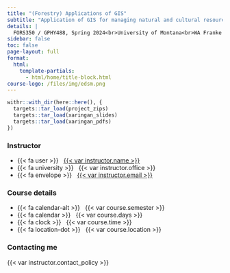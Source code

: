 ```yaml
---
title: "(Forestry) Applications of GIS"
subtitle: "Application of GIS for managing natural and cultural resources. Covers choropleth maps, dot maps, proportional figure maps, isarithmic maps, and others. Includes computer mapping and GIS exercises. Level: Undergraduate-Graduate"
details: |
  FORS350 / GPHY488, Spring 2024<br>University of Montana<br>WA Franke College of Forestry & Conservation
sidebar: false
toc: false
page-layout: full
format:
  html:
    template-partials:
      - html/home/title-block.html
course-logo: /files/img/edsm.png
---
```


```r
withr::with_dir(here::here(), {
  targets::tar_load(project_zips)
  targets::tar_load(xaringan_slides)
  targets::tar_load(xaringan_pdfs)
})
```

::: {.home}

::: {.grid .course-details}

::: {.g-col-12 .g-col-sm-6 .g-col-md-4}
### Instructor

- {{< fa user >}} &nbsp; [{{< var instructor.name >}}]({{< var instructor.url >}})
- {{< fa university >}} &nbsp; {{< var instructor.office >}}
- {{< fa envelope >}} &nbsp; <a href="mailto:{{< var instructor.email >}}">{{< var instructor.email >}}</a>
:::

::: {.g-col-12 .g-col-sm-6 .g-col-md-4}
### Course details
- {{< fa calendar-alt >}} &nbsp; {{< var course.semester >}}
- {{< fa calendar >}} &nbsp; {{< var course.days >}}
- {{< fa clock >}} &nbsp; {{< var course.time >}}
- {{< fa location-dot >}} &nbsp; {{< var course.location >}}
:::



::: {.g-col-12 .g-col-md-4 .contact-policy}
### Contacting me

{{< var instructor.contact_policy >}}
:::

:::

:::

